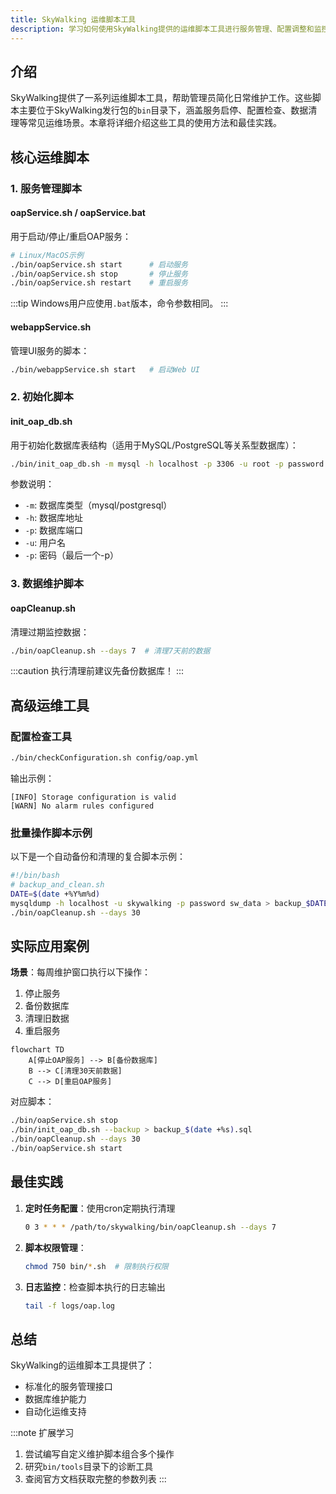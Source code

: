 ```yaml
---
title: SkyWalking 运维脚本工具
description: 学习如何使用SkyWalking提供的运维脚本工具进行服务管理、配置调整和监控维护。
---
```


## 介绍

SkyWalking提供了一系列运维脚本工具，帮助管理员简化日常维护工作。这些脚本主要位于SkyWalking发行包的`bin`目录下，涵盖服务启停、配置检查、数据清理等常见运维场景。本章将详细介绍这些工具的使用方法和最佳实践。

## 核心运维脚本

### 1. 服务管理脚本

#### oapService.sh / oapService.bat
用于启动/停止/重启OAP服务：

```bash
# Linux/MacOS示例
./bin/oapService.sh start      # 启动服务
./bin/oapService.sh stop       # 停止服务
./bin/oapService.sh restart    # 重启服务
```

:::tip
Windows用户应使用`.bat`版本，命令参数相同。
:::

#### webappService.sh
管理UI服务的脚本：

```bash
./bin/webappService.sh start   # 启动Web UI
```

### 2. 初始化脚本

#### init_oap_db.sh
用于初始化数据库表结构（适用于MySQL/PostgreSQL等关系型数据库）：

```bash
./bin/init_oap_db.sh -m mysql -h localhost -p 3306 -u root -p password
```

参数说明：
- `-m`: 数据库类型（mysql/postgresql）
- `-h`: 数据库地址
- `-p`: 数据库端口
- `-u`: 用户名
- `-p`: 密码（最后一个-p）

### 3. 数据维护脚本

#### oapCleanup.sh
清理过期监控数据：

```bash
./bin/oapCleanup.sh --days 7  # 清理7天前的数据
```

:::caution
执行清理前建议先备份数据库！
:::

## 高级运维工具

### 配置检查工具

```bash
./bin/checkConfiguration.sh config/oap.yml
```

输出示例：
```
[INFO] Storage configuration is valid
[WARN] No alarm rules configured
```

### 批量操作脚本示例

以下是一个自动备份和清理的复合脚本示例：

```bash
#!/bin/bash
# backup_and_clean.sh
DATE=$(date +%Y%m%d)
mysqldump -h localhost -u skywalking -p password sw_data > backup_$DATE.sql
./bin/oapCleanup.sh --days 30
```

## 实际应用案例

**场景**：每周维护窗口执行以下操作：
1. 停止服务
2. 备份数据库
3. 清理旧数据
4. 重启服务

```mermaid
flowchart TD
    A[停止OAP服务] --> B[备份数据库]
    B --> C[清理30天前数据]
    C --> D[重启OAP服务]
```

对应脚本：
```bash
./bin/oapService.sh stop
./bin/init_oap_db.sh --backup > backup_$(date +%s).sql
./bin/oapCleanup.sh --days 30
./bin/oapService.sh start
```

## 最佳实践

1. **定时任务配置**：使用cron定期执行清理
   ```bash
   0 3 * * * /path/to/skywalking/bin/oapCleanup.sh --days 7
   ```

2. **脚本权限管理**：
   ```bash
   chmod 750 bin/*.sh  # 限制执行权限
   ```

3. **日志监控**：检查脚本执行的日志输出
   ```bash
   tail -f logs/oap.log
   ```

## 总结

SkyWalking的运维脚本工具提供了：
- 标准化的服务管理接口
- 数据库维护能力
- 自动化运维支持

:::note 扩展学习
1. 尝试编写自定义维护脚本组合多个操作
2. 研究`bin/tools`目录下的诊断工具
3. 查阅官方文档获取完整的参数列表
:::